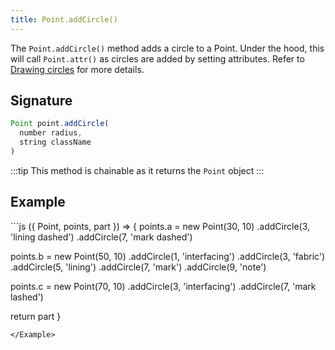 ```yaml
---
title: Point.addCircle()
---
```


The `Point.addCircle()` method adds a circle to a Point. Under the hood, this
will call `Point.attr()` as circles are added by setting attributes. Refer to
[Drawing circles](/howtos/code/drawing-circles) for more details.

## Signature

```js
Point point.addCircle(
  number radius,
  string className
)
```

:::tip
This method is chainable as it returns the `Point` object
:::

## Example

<Example caption="Examples of Point.addCircle(), compare this to [Point.setCircle](/reference/api/point/setcircle)">
```js
({ Point, points, part }) => {
  points.a = new Point(30, 10)
    .addCircle(3, 'lining dashed')
    .addCircle(7, 'mark dashed')

  points.b = new Point(50, 10)
    .addCircle(1, 'interfacing')
    .addCircle(3, 'fabric')
    .addCircle(5, 'lining')
    .addCircle(7, 'mark')
    .addCircle(9, 'note')

  points.c = new Point(70, 10)
    .addCircle(3, 'interfacing')
    .addCircle(7, 'mark lashed')

  return part
}
```
</Example>
